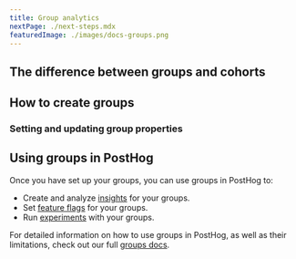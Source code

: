 ```yaml
---
title: Group analytics
nextPage: ./next-steps.mdx
featuredImage: ./images/docs-groups.png
---
```




<JSGroupsIntro />

## The difference between groups and cohorts

<JSGroupsVSCohorts />

## How to create groups

<JSCreateGroups />

### Setting and updating group properties

<JSSetGroupProperties />

## Using groups in PostHog

Once you have set up your groups, you can use groups in PostHog to:

- Create and analyze [insights](/docs/product-analytics/insights) for your groups.
- Set [feature flags](/docs/feature-flags) for your groups.
- Run [experiments](/docs/api/experiments) with your groups.

For detailed information on how to use groups in PostHog, as well as their limitations, check out our full [groups docs](/docs/getting-started/group-analytics#using-groups-in-posthog).

